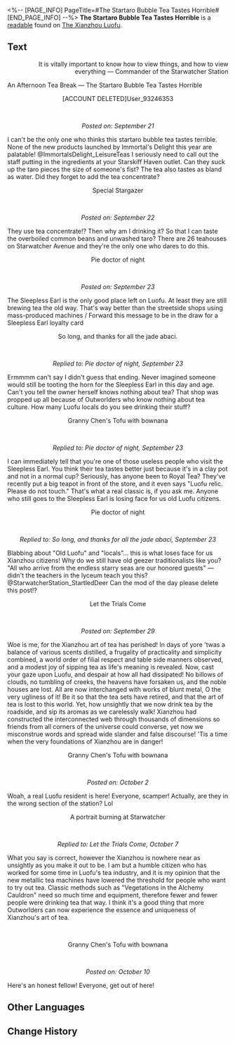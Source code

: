 <%-- [PAGE_INFO]
PageTitle=#The Startaro Bubble Tea Tastes Horrible#
[END_PAGE_INFO] --%>
{{Readable Infobox
|id           = 116
|partIds      = 190258
|title        = 
|image        = Item Xianzhou Parchment.png
|world        = The Xianzhou Luofu
|parts        = 1
|author       = <!--to be added-->
|description  = A review on the taste of tea in Starskiff Haven. It was displayed on the screen after being posted to a forum.
|part1        = The Startaro Bubble Tea Tastes Horrible
|source1      = {{cx|Source missing}}
|characters   = 
|factions     = 
}}
'''The Startaro Bubble Tea Tastes Horrible''' is a [[readable]] found on [[The Xianzhou Luofu]].
<!--
==Location==
{{Map Embed|<map name>|<marker id>}}
-->
==Text==
{{Size|32|<div align="center">Just Chatting &mdash; Starwatcher Station</div>}}

<div align="right">It is vitally important to know how to view things, and how to view everything &mdash; Commander of the Starwatcher Station</div>

An Afternoon Tea Break &mdash; The Startaro Bubble Tea Tastes Horrible

<div align="center">[ACCOUNT DELETED]User_93246353</div><br /><div align="center">''Posted on: September 21''</div>

I can't be the only one who thinks this startaro bubble tea tastes terrible. None of the new products launched by Immortal's Delight this year are palatable! @ImmortalsDelight_LeisureTeas I seriously need to call out the staff putting in the ingredients at your Starskiff Haven outlet. Can they suck up the taro pieces the size of someone's fist? The tea also tastes as bland as water. Did they forget to add the tea concentrate?

<div align="center">Special Stargazer</div><br /><div align="center">''Posted on: September 22''</div>

They use tea concentrate!? Then why am I drinking it? So that I can taste the overboiled common beans and unwashed taro? There are 26 teahouses on Starwatcher Avenue and they're the only one who dares to do this.

<div align="center">Pie doctor of night</div><br /><div align="center">''Posted on: September 23''</div>

The Sleepless Earl is the only good place left on Luofu. At least they are still brewing tea the old way. That's way better than the streetside shops using mass-produced machines / Forward this message to be in the draw for a Sleepless Earl loyalty card

<div align="center">So long, and thanks for all the jade abaci.</div><br /><div align="center">''Replied to: Pie doctor of night, September 23''</div>

Ermmmm can't say I didn't guess that ending. Never imagined someone would still be tooting the horn for the Sleepless Earl in this day and age. Can't you tell the owner herself knows nothing about tea? That shop was propped up all because of Outworlders who know nothing about tea culture. How many Luofu locals do you see drinking their stuff?

<div align="center">Granny Chen's Tofu with bownana</div><br /><div align="center">''Replied to: Pie doctor of night, September 23''</div>

I can immediately tell that you're one of those useless people who visit the Sleepless Earl. You think their tea tastes better just because it's in a clay pot and not in a normal cup? Seriously, has anyone been to Royal Tea? They've recently put a big teapot in front of the store, and it even says "Luofu relic. Please do not touch." That's what a real classic is, if you ask me. Anyone who still goes to the Sleepless Earl is losing face for us old Luofu citizens.

<div align="center">Pie doctor of night</div><br /><div align="center">''Replied to: So long, and thanks for all the jade abaci, September 23''</div>

Blabbing about "Old Luofu" and "locals"... this is what loses face for us Xianzhou citizens! Why do we still have old geezer traditionalists like you? "All who arrive from the endless starry seas are our honored guests" &mdash; didn't the teachers in the lyceum teach you this? @StarwatcherStation_StartledDeer Can the mod of the day please delete this post!?

<div align="center">Let the Trials Come</div><br /><div align="center">''Posted on: September 29''</div>

Woe is me, for the Xianzhou art of tea has perished! In days of yore 'twas a balance of various scents distilled, a frugality of practicality and simplicity combined, a world order of filial respect and table side manners observed, and a modest joy of sipping tea as life's meaning is revealed. Now, cast your gaze upon Luofu, and despair at how all had dissipated! No billows of clouds, no tumbling of creeks, the heavens have forsaken us, and the noble houses are lost. All are now interchanged with works of blunt metal, O the very ugliness of it! Be it so that the tea sets have retired, and that the art of tea is lost to this world. Yet, how unsightly that we now drink tea by the roadside, and sip its aromas as we carelessly walk! Xianzhou had constructed the interconnected web through thousands of dimensions so friends from all corners of the universe could converse, yet now we misconstrue words and spread wide slander and false discourse! 'Tis a time when the very foundations of Xianzhou are in danger!

<div align="center">Granny Chen's Tofu with bownana</div><br /><div align="center">''Posted on: October 2''</div>

Woah, a real Luofu resident is here! Everyone, scamper! Actually, are they in the wrong section of the station? Lol

<div align="center">A portrait burning at Starwatcher</div><br /><div align="center">''Replied to: Let the Trials Come, October 7''</div>

What you say is correct, however the Xianzhou is nowhere near as unsightly as you make it out to be. I am but a humble citizen who has worked for some time in Luofu's tea industry, and it is my opinion that the new metallic tea machines have lowered the threshold for people who want to try out tea. Classic methods such as "Vegetations in the Alchemy Cauldron" need so much time and equipment, therefore fewer and fewer people were drinking tea that way. I think it's a good thing that more Outworlders can now experience the essence and uniqueness of Xianzhou's art of tea.

<br /><div align="center">Granny Chen's Tofu with bownana</div><br /><div align="center">''Posted on: October 10''</div>

Here's an honest fellow! Everyone, get out of here!

<!--
==Trivia==
* 
-->
==Other Languages==
{{Other Languages
|en   = The Startaro Bubble Tea Tastes Horrible
|zhs  = 这星芋啵啵也太难喝了吧
|zht  = 這星芋啵啵也太難喝了吧
|ja   = この星芋ぷるっぷる不味すぎる
|ko   = 이 별타로 버블티, 도저히 못 먹겠어!
|es   = ¡Este té de burbujas de taro estelar está asqueroso!
|fr   = Le bubble tea au steltaro est infect
|ru   = Какая гадость этот ваш бабл-ти со звёздным таро!
|th   = Startaro Bubble Tea นี่รสชาติแย่มาก
|vi   = Món Trân Châu Trái Sao này cũng khó uống thật đấy!
|de   = Der Sterntaro-Bubbletea schmeckt fürchterlich
|id   = Rasa minuman Startaro Bubble Tea ini benar-benar tidak enak!
|pt   = O Chá de Bolhas de Startaro é Horrível.
}}

==Change History==
{{Change History|1.0}}